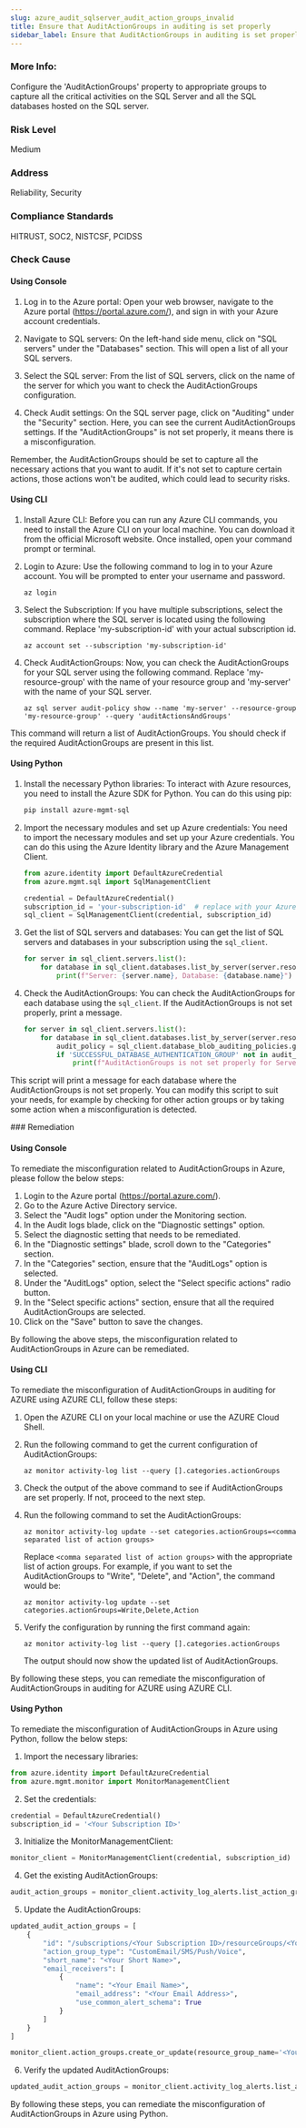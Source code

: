 ```yaml
---
slug: azure_audit_sqlserver_audit_action_groups_invalid
title: Ensure that AuditActionGroups in auditing is set properly
sidebar_label: Ensure that AuditActionGroups in auditing is set properly
---
```


### More Info:

Configure the 'AuditActionGroups' property to appropriate groups to capture all the critical activities on the SQL Server and all the SQL databases hosted on the SQL server.

### Risk Level

Medium

### Address

Reliability, Security

### Compliance Standards

HITRUST, SOC2, NISTCSF, PCIDSS


<Tabs><Tab title='Cause'>
### Check Cause

#### Using Console

1. Log in to the Azure portal: Open your web browser, navigate to the Azure portal (https://portal.azure.com/), and sign in with your Azure account credentials.

2. Navigate to SQL servers: On the left-hand side menu, click on "SQL servers" under the "Databases" section. This will open a list of all your SQL servers.

3. Select the SQL server: From the list of SQL servers, click on the name of the server for which you want to check the AuditActionGroups configuration.

4. Check Audit settings: On the SQL server page, click on "Auditing" under the "Security" section. Here, you can see the current AuditActionGroups settings. If the "AuditActionGroups" is not set properly, it means there is a misconfiguration. 

Remember, the AuditActionGroups should be set to capture all the necessary actions that you want to audit. If it's not set to capture certain actions, those actions won't be audited, which could lead to security risks.

#### Using CLI

1. Install Azure CLI: Before you can run any Azure CLI commands, you need to install the Azure CLI on your local machine. You can download it from the official Microsoft website. Once installed, open your command prompt or terminal.

2. Login to Azure: Use the following command to log in to your Azure account. You will be prompted to enter your username and password.
   ```
   az login
   ```
3. Select the Subscription: If you have multiple subscriptions, select the subscription where the SQL server is located using the following command. Replace 'my-subscription-id' with your actual subscription id.
   ```
   az account set --subscription 'my-subscription-id'
   ```
4. Check AuditActionGroups: Now, you can check the AuditActionGroups for your SQL server using the following command. Replace 'my-resource-group' with the name of your resource group and 'my-server' with the name of your SQL server.
   ```
   az sql server audit-policy show --name 'my-server' --resource-group 'my-resource-group' --query 'auditActionsAndGroups'
   ```
This command will return a list of AuditActionGroups. You should check if the required AuditActionGroups are present in this list.

#### Using Python

1. Install the necessary Python libraries: To interact with Azure resources, you need to install the Azure SDK for Python. You can do this using pip:

   ```bash
   pip install azure-mgmt-sql
   ```

2. Import the necessary modules and set up Azure credentials: You need to import the necessary modules and set up your Azure credentials. You can do this using the Azure Identity library and the Azure Management Client.

   ```python
   from azure.identity import DefaultAzureCredential
   from azure.mgmt.sql import SqlManagementClient

   credential = DefaultAzureCredential()
   subscription_id = 'your-subscription-id'  # replace with your Azure Subscription ID
   sql_client = SqlManagementClient(credential, subscription_id)
   ```

3. Get the list of SQL servers and databases: You can get the list of SQL servers and databases in your subscription using the `sql_client`.

   ```python
   for server in sql_client.servers.list():
       for database in sql_client.databases.list_by_server(server.resource_group, server.name):
           print(f"Server: {server.name}, Database: {database.name}")
   ```

4. Check the AuditActionGroups: You can check the AuditActionGroups for each database using the `sql_client`. If the AuditActionGroups is not set properly, print a message.

   ```python
   for server in sql_client.servers.list():
       for database in sql_client.databases.list_by_server(server.resource_group, server.name):
           audit_policy = sql_client.database_blob_auditing_policies.get(server.resource_group, server.name, database.name)
           if 'SUCCESSFUL_DATABASE_AUTHENTICATION_GROUP' not in audit_policy.audit_actions_and_groups:
               print(f"AuditActionGroups is not set properly for Server: {server.name}, Database: {database.name}")
   ```

This script will print a message for each database where the AuditActionGroups is not set properly. You can modify this script to suit your needs, for example by checking for other action groups or by taking some action when a misconfiguration is detected.

</Tab>


<Tab title='Remediation'>
### Remediation

#### Using Console

To remediate the misconfiguration related to AuditActionGroups in Azure, please follow the below steps:

1. Login to the Azure portal (https://portal.azure.com/).
2. Go to the Azure Active Directory service.
3. Select the "Audit logs" option under the Monitoring section.
4. In the Audit logs blade, click on the "Diagnostic settings" option.
5. Select the diagnostic setting that needs to be remediated.
6. In the "Diagnostic settings" blade, scroll down to the "Categories" section.
7. In the "Categories" section, ensure that the "AuditLogs" option is selected.
8. Under the "AuditLogs" option, select the "Select specific actions" radio button.
9. In the "Select specific actions" section, ensure that all the required AuditActionGroups are selected.
10. Click on the "Save" button to save the changes.

By following the above steps, the misconfiguration related to AuditActionGroups in Azure can be remediated.

#### Using CLI

To remediate the misconfiguration of AuditActionGroups in auditing for AZURE using AZURE CLI, follow these steps:

1. Open the AZURE CLI on your local machine or use the AZURE Cloud Shell.
2. Run the following command to get the current configuration of AuditActionGroups:

   ```
   az monitor activity-log list --query [].categories.actionGroups
   ```

3. Check the output of the above command to see if AuditActionGroups are set properly. If not, proceed to the next step.
4. Run the following command to set the AuditActionGroups:

   ```
   az monitor activity-log update --set categories.actionGroups=<comma separated list of action groups>
   ```

   Replace `<comma separated list of action groups>` with the appropriate list of action groups. For example, if you want to set the AuditActionGroups to "Write", "Delete", and "Action", the command would be:

   ```
   az monitor activity-log update --set categories.actionGroups=Write,Delete,Action
   ```

5. Verify the configuration by running the first command again:

   ```
   az monitor activity-log list --query [].categories.actionGroups
   ```

   The output should now show the updated list of AuditActionGroups.

By following these steps, you can remediate the misconfiguration of AuditActionGroups in auditing for AZURE using AZURE CLI.

#### Using Python

To remediate the misconfiguration of AuditActionGroups in Azure using Python, follow the below steps:

1. Import the necessary libraries:

```python
from azure.identity import DefaultAzureCredential
from azure.mgmt.monitor import MonitorManagementClient
```

2. Set the credentials:

```python
credential = DefaultAzureCredential()
subscription_id = '<Your Subscription ID>'
```

3. Initialize the MonitorManagementClient:

```python
monitor_client = MonitorManagementClient(credential, subscription_id)
```

4. Get the existing AuditActionGroups:

```python
audit_action_groups = monitor_client.activity_log_alerts.list_action_groups(resource_group_name='<Your Resource Group Name>', action_group_name='<Your Action Group Name>')
```

5. Update the AuditActionGroups:

```python
updated_audit_action_groups = [
    {
        "id": "/subscriptions/<Your Subscription ID>/resourceGroups/<Your Resource Group Name>/providers/microsoft.insights/actionGroups/<Your Action Group Name>",
        "action_group_type": "CustomEmail/SMS/Push/Voice",
        "short_name": "<Your Short Name>",
        "email_receivers": [
            {
                "name": "<Your Email Name>",
                "email_address": "<Your Email Address>",
                "use_common_alert_schema": True
            }
        ]
    }
]

monitor_client.action_groups.create_or_update(resource_group_name='<Your Resource Group Name>', action_group_name='<Your Action Group Name>', parameters=updated_audit_action_groups)
```

6. Verify the updated AuditActionGroups:

```python
updated_audit_action_groups = monitor_client.activity_log_alerts.list_action_groups(resource_group_name='<Your Resource Group Name>', action_group_name='<Your Action Group Name>')
```

By following these steps, you can remediate the misconfiguration of AuditActionGroups in Azure using Python.




</Tab>
</Tabs>